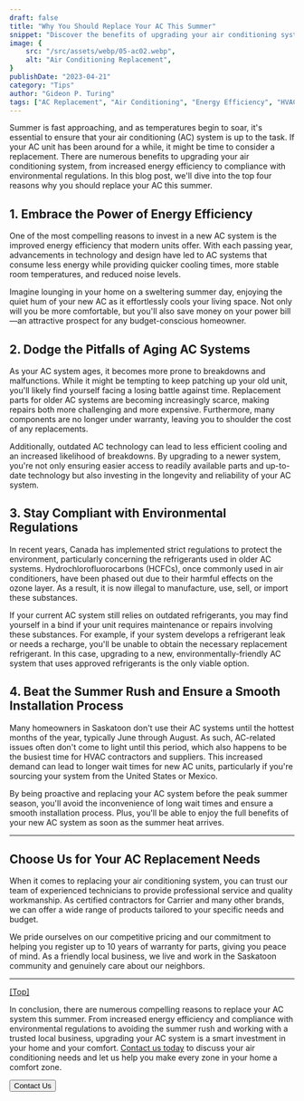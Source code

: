 ```yaml
---
draft: false
title: "Why You Should Replace Your AC This Summer"
snippet: "Discover the benefits of upgrading your air conditioning system this summer and how our experienced team can help you make the right choice."
image: {
    src: "/src/assets/webp/05-ac02.webp",
    alt: "Air Conditioning Replacement",
}
publishDate: "2023-04-21"
category: "Tips"
author: "Gideon P. Turing"
tags: ["AC Replacement", "Air Conditioning", "Energy Efficiency", "HVAC", "Summer"]
---
```



<a name="Headings"></a>

Summer is fast approaching, and as temperatures begin to soar, it's essential to ensure that your air conditioning (AC) system is up to the task. If your AC unit has been around for a while, it might be time to consider a replacement. There are numerous benefits to upgrading your air conditioning system, from increased energy efficiency to compliance with environmental regulations. In this blog post, we'll dive into the top four reasons why you should replace your AC this summer.

## 1. Embrace the Power of Energy Efficiency

One of the most compelling reasons to invest in a new AC system is the improved energy efficiency that modern units offer. With each passing year, advancements in technology and design have led to AC systems that consume less energy while providing quicker cooling times, more stable room temperatures, and reduced noise levels.

Imagine lounging in your home on a sweltering summer day, enjoying the quiet hum of your new AC as it effortlessly cools your living space. Not only will you be more comfortable, but you'll also save money on your power bill—an attractive prospect for any budget-conscious homeowner.

## 2. Dodge the Pitfalls of Aging AC Systems

As your AC system ages, it becomes more prone to breakdowns and malfunctions. While it might be tempting to keep patching up your old unit, you'll likely find yourself facing a losing battle against time. Replacement parts for older AC systems are becoming increasingly scarce, making repairs both more challenging and more expensive. Furthermore, many components are no longer under warranty, leaving you to shoulder the cost of any replacements.

Additionally, outdated AC technology can lead to less efficient cooling and an increased likelihood of breakdowns. By upgrading to a newer system, you're not only ensuring easier access to readily available parts and up-to-date technology but also investing in the longevity and reliability of your AC system.


## 3. Stay Compliant with Environmental Regulations
In recent years, Canada has implemented strict regulations to protect the environment, particularly concerning the refrigerants used in older AC systems. Hydrochlorofluorocarbons (HCFCs), once commonly used in air conditioners, have been phased out due to their harmful effects on the ozone layer. As a result, it is now illegal to manufacture, use, sell, or import these substances.

If your current AC system still relies on outdated refrigerants, you may find yourself in a bind if your unit requires maintenance or repairs involving these substances. For example, if your system develops a refrigerant leak or needs a recharge, you'll be unable to obtain the necessary replacement refrigerant. In this case, upgrading to a new, environmentally-friendly AC system that uses approved refrigerants is the only viable option.

## 4. Beat the Summer Rush and Ensure a Smooth Installation Process
Many homeowners in Saskatoon don't use their AC systems until the hottest months of the year, typically June through August. As such, AC-related issues often don't come to light until this period, which also happens to be the busiest time for HVAC contractors and suppliers. This increased demand can lead to longer wait times for new AC units, particularly if you're sourcing your system from the United States or Mexico.

By being proactive and replacing your AC system before the peak summer season, you'll avoid the inconvenience of long wait times and ensure a smooth installation process. Plus, you'll be able to enjoy the full benefits of your new AC system as soon as the summer heat arrives.

---

## Choose Us for Your AC Replacement Needs

When it comes to replacing your air conditioning system, you can trust our team of experienced technicians to provide professional service and quality workmanship. As certified contractors for Carrier and many other brands, we can offer a wide range of products tailored to your specific needs and budget.

We pride ourselves on our competitive pricing and our commitment to helping you register up to 10 years of warranty for parts, giving you peace of mind. As a friendly local business, we live and work in the Saskatoon community and genuinely care about our neighbors.

---

[[Top]](#top)

In conclusion, there are numerous compelling reasons to replace your AC system this summer. From increased energy efficiency and compliance with environmental regulations to avoiding the summer rush and working with a trusted local business, upgrading your AC system is a smart investment in your home and your comfort. [Contact us today](https://www.redanthvac.ca/en/contact) to discuss your air conditioning needs and let us help you make every zone in your home a comfort zone.

<div>
    <a href="https://www.redanthvac.ca/en/contact">
        <Button>
            Contact Us
        </Button>
    </a>
